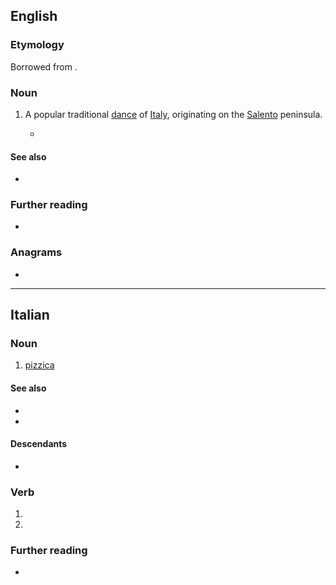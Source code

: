 ==English==

===Etymology===
Borrowed from {{bor|en|it|pizzica}}.

===Noun===
{{en-noun|?}}

# {{lb|en|dance}} A popular traditional [[dance]] of [[Italy]], originating on the [[Salento]] peninsula.
#* {{quote-journal|en|2007|January 19|The New York Times|Pop and Rock Listings|New York Times|url=http://www.nytimes.com/2007/01/19/arts/music/19pop.html
|passage=With strings, accordion, flute and lots of tambourine, it pays particular attention to the '''pizzica''', a galloping six-beat dance related to the tarantella and long used as a faith-healing cure for spider bites.}}

====See also====
* {{l|en|pizzicata}}

===Further reading===
* {{pedialite}}

===Anagrams===
* {{anagrams|en|a=aciipzz|Capizzi}}

----

==Italian==

===Noun===
{{it-noun|f}}

# {{lb|it|dance}} [[#English|pizzica]]

====See also====
* {{l|it|tarantella}}
* {{l|it|tarantismo}}

====Descendants====
* {{desc|en|pizzica|bor=1}}

===Verb===
{{head|it|verb form}}

# {{inflection of|it|pizzicare||3|s|pres|indc}}
# {{inflection of|it|pizzicare||2|s|impr}}

===Further reading===
* {{pedia|lang=it}}